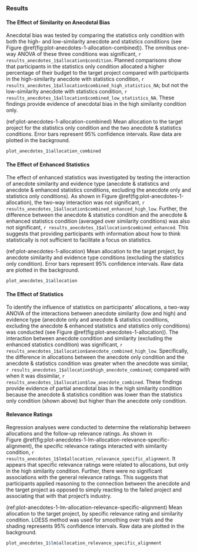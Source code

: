 ### Results {#results-anecdotes-1}

#### The Effect of Similarity on Anecdotal Bias

Anecdotal bias was tested by comparing the statistics only condition with both
the high- and low-similarity anecdote and statistics conditions (see
Figure \@ref(fig:plot-anecdotes-1-allocation-combined)). The omnibus one-way
ANOVA of these three conditions was significant,
`r results_anecdotes_1$allocation$condition`. Planned comparisons show that
participants in the statistics only condition allocated a higher percentage of
their budget to the target project compared with participants in the
high-similarity anecdote with statistics condition,
`r results_anecdotes_1$allocation$combined_high_statistics_NA`; but not
the low-similarity anecdote with statistics condition,
`r results_anecdotes_1$allocation$combined_low_statistics_NA`. These findings
provide evidence of anecdotal bias in the high similarity condition only.

(ref:plot-anecdotes-1-allocation-combined) Mean allocation to the target project for the statistics only condition and the two anecdote & statistics conditions. Error bars represent 95% confidence intervals. Raw data are plotted in the background.

```r
plot_anecdotes_1$allocation_combined
```

#### The Effect of Enhanced Statistics

The effect of enhanced statistics was investigated by testing the interaction of
anecdote similarity and evidence type (anecdote & statistics and anecdote &
enhanced statistics conditions, excluding the anecdote only and statistics only
conditions). As shown in
Figure \@ref(fig:plot-anecdotes-1-allocation), the two-way interaction was not
significant,
`r results_anecdotes_1$allocation$combined_enhanced_high_low`.
Further, the difference between the anecdote & statistics condition and the
anecdote & enhanced statistics condition (averaged over similarity conditions)
was also not significant, `r results_anecdotes_1$allocation$combined_enhanced`.
This suggests that providing participants with information about how to think
statistically is not sufficient to facilitate a focus on statistics.

(ref:plot-anecdotes-1-allocation) Mean allocation to the target project, by anecdote similarity and evidence type conditions (excluding the statistics only condition). Error bars represent 95% confidence intervals. Raw data are plotted in the background.

```r
plot_anecdotes_1$allocation
```

#### The Effect of Statistics

To identify the influence of statistics on participants' allocations, a two-way
ANOVA of the interactions between anecdote similarity (low and high) and
evidence type (anecdote only and anecdote & statistics conditions, excluding the
anecdote & enhanced statistics and statistics only conditions) was conducted
(see Figure \@ref(fig:plot-anecdotes-1-allocation)). The interaction between
anecdote condition and similarity (excluding the enhanced statistics condition)
was significant, `r results_anecdotes_1$allocation$anecdote_combined_high_low`.
Specifically, the difference in allocations between the anecdote only condition
and the anecdote & statistics condition was greater when the anecdote was
similar, `r results_anecdotes_1$allocation$high_anecdote_combined`; compared
with when it was dissimilar,
`r results_anecdotes_1$allocation$low_anecdote_combined`. These findings provide
evidence of partial anecdotal bias in the high similarity condition because the
anecdote & statistics condition was lower than the statistics only condition
(shown above) but higher than the anecdote only condition.

#### Relevance Ratings

Regression analyses were conducted to determine the relationship between
allocations and the follow-up relevance ratings. As shown in
Figure \@ref(fig:plot-anecdotes-1-lm-allocation-relevance-specific-alignment),
the specific relevance ratings interacted with similarity condition,
`r results_anecdotes_1$lm$allocation_relevance_specific_alignment`. It appears
that specific relevance ratings were related to allocations, but only in the
high similarity condition. Further, there were no significant associations with
the general relevance ratings. This suggests that participants applied reasoning
to the connection between the anecdote and the target project as opposed to
simply reacting to the failed project and associating that with that project's
industry.

(ref:plot-anecdotes-1-lm-allocation-relevance-specific-alignment) Mean allocation to the target project, by specific relevance rating and similarity condition. LOESS method was used for smoothing over trials and the shading represents 95% confidence intervals. Raw data are plotted in the background.

```r
plot_anecdotes_1$lm$allocation_relevance_specific_alignment
```

